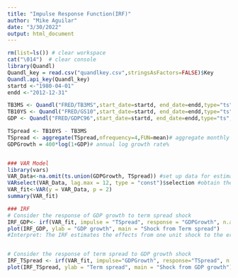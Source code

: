 ```yaml
---
title: "Impulse Response Function(IRF)"
author: "Mike Aguilar"
date: "3/30/2022"
output: html_document
---
```



```r
rm(list=ls()) # clear workspace
cat("\014")  # clear console
library(Quandl)
Quandl_key = read.csv("quandlkey.csv",stringsAsFactors=FALSE)$Key
Quandl.api_key(Quandl_key)
startd <-"1980-04-01"  
endd <-"2012-12-31"

TB3MS <- Quandl("FRED/TB3MS",start_date=startd, end_date=endd,type="ts")
TB10YS <- Quandl("FRED/GS10",start_date=startd, end_date=endd,type="ts")
GDP <- Quandl("FRED/GDPC96",start_date=startd, end_date=endd,type="ts", transform="rdiff")# note this is simple return, we need log return since we want to run regression

TSpread <- TB10YS - TB3MS 
TSpread <- aggregate(TSpread,nfrequency=4,FUN=mean)# aggregate monthly data to quarterly(averages)
GDPGrowth = 400*log(1+GDP)# annual log growth rate%


### VAR Model
library(vars)
VAR_Data<-na.omit(ts.union(GDPGrowth, TSpread)) #set up data for estimation
VARselect(VAR_Data, lag.max = 12, type = "const")$selection #obtain the best lag period
VAR_fit<-VAR(y = VAR_Data, p = 2)
summary(VAR_fit)

### IRF
# Consider the response of GDP growth to term spread shock
IRF_GDP<- irf(VAR_fit, impulse = "TSpread", response = "GDPGrowth", n.ahead = 20, boot = TRUE)
plot(IRF_GDP, ylab = "GDP growth", main = "Shock from Term spread")
#Interpret: The IRF estimates the effects from one unit shock to the error in the TSpread on future value of GDPGrowth. For example, IRF_GDP[21]=-0.025 implies that the influence comes from one unit shock to the error in the TSpread will cause 20 step-ahead GDPGrowth decrease by 0.025. Note that a positive shock to Term spread has an immediate negative impact on GDP growth, with growth falling to -0.432. By about the 5qtr growth turns positive again and by the 20th quarter the impact of the shock is largely dissipated.  


# Consider the response of term spread to GDP growth shock
IRF_TSpread <- irf(VAR_fit, impulse="GDPGrowth", response="TSpread", n.ahead = 20, boot = TRUE)
plot(IRF_TSpread, ylab = "Term spread", main = "Shock from GDP growth")
```